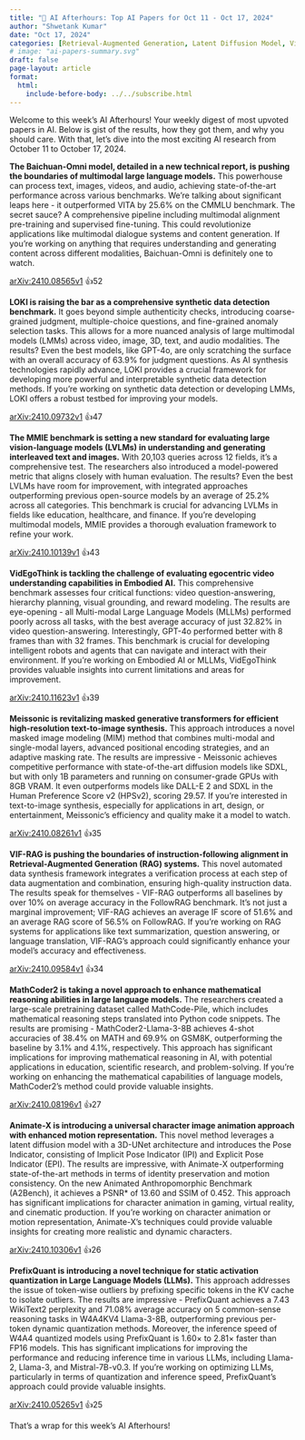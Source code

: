 ```yaml
---
title: "🌙 AI Afterhours: Top AI Papers for Oct 11 - Oct 17, 2024"
author: "Shwetank Kumar"
date: "Oct 17, 2024"
categories: [Retrieval-Augmented Generation, Latent Diffusion Model, Vision-Language Models, Synthetic Data Detection, Multimodal_Language_Models, Embodied AI, Large Language Models, Text-to-Image Synthesis, Natural Language Processing]
# image: "ai-papers-summary.svg"
draft: false
page-layout: article
format:
  html:
    include-before-body: ../../subscribe.html
---
```


Welcome to this week's AI Afterhours! Your weekly digest of most upvoted papers in AI. Below is gist of the results, how they got them, and why you should care. With that, let's dive into the most exciting AI research from October 11 to October 17, 2024.

**The Baichuan-Omni model, detailed in a new technical report, is pushing the boundaries of multimodal large language models.** This powerhouse can process text, images, videos, and audio, achieving state-of-the-art performance across various benchmarks. We're talking about significant leaps here - it outperformed VITA by 25.6% on the CMMLU benchmark. The secret sauce? A comprehensive pipeline including multimodal alignment pre-training and supervised fine-tuning. This could revolutionize applications like multimodal dialogue systems and content generation. If you're working on anything that requires understanding and generating content across different modalities, Baichuan-Omni is definitely one to watch.

[arXiv:2410.08565v1](https://arxiv.org/pdf/2410.08565v1) 👍52

**LOKI is raising the bar as a comprehensive synthetic data detection benchmark.** It goes beyond simple authenticity checks, introducing coarse-grained judgment, multiple-choice questions, and fine-grained anomaly selection tasks. This allows for a more nuanced analysis of large multimodal models (LMMs) across video, image, 3D, text, and audio modalities. The results? Even the best models, like GPT-4o, are only scratching the surface with an overall accuracy of 63.9% for judgment questions. As AI synthesis technologies rapidly advance, LOKI provides a crucial framework for developing more powerful and interpretable synthetic data detection methods. If you're working on synthetic data detection or developing LMMs, LOKI offers a robust testbed for improving your models.

[arXiv:2410.09732v1](https://arxiv.org/pdf/2410.09732v1) 👍47

**The MMIE benchmark is setting a new standard for evaluating large vision-language models (LVLMs) in understanding and generating interleaved text and images.** With 20,103 queries across 12 fields, it's a comprehensive test. The researchers also introduced a model-powered metric that aligns closely with human evaluation. The results? Even the best LVLMs have room for improvement, with integrated approaches outperforming previous open-source models by an average of 25.2% across all categories. This benchmark is crucial for advancing LVLMs in fields like education, healthcare, and finance. If you're developing multimodal models, MMIE provides a thorough evaluation framework to refine your work.

[arXiv:2410.10139v1](https://arxiv.org/pdf/2410.10139v1) 👍43

**VidEgoThink is tackling the challenge of evaluating egocentric video understanding capabilities in Embodied AI.** This comprehensive benchmark assesses four critical functions: video question-answering, hierarchy planning, visual grounding, and reward modeling. The results are eye-opening - all Multi-modal Large Language Models (MLLMs) performed poorly across all tasks, with the best average accuracy of just 32.82% in video question-answering. Interestingly, GPT-4o performed better with 8 frames than with 32 frames. This benchmark is crucial for developing intelligent robots and agents that can navigate and interact with their environment. If you're working on Embodied AI or MLLMs, VidEgoThink provides valuable insights into current limitations and areas for improvement.

[arXiv:2410.11623v1](https://arxiv.org/pdf/2410.11623v1) 👍39

**Meissonic is revitalizing masked generative transformers for efficient high-resolution text-to-image synthesis.** This approach introduces a novel masked image modeling (MIM) method that combines multi-modal and single-modal layers, advanced positional encoding strategies, and an adaptive masking rate. The results are impressive - Meissonic achieves competitive performance with state-of-the-art diffusion models like SDXL, but with only 1B parameters and running on consumer-grade GPUs with 8GB VRAM. It even outperforms models like DALL-E 2 and SDXL in the Human Preference Score v2 (HPSv2), scoring 29.57. If you're interested in text-to-image synthesis, especially for applications in art, design, or entertainment, Meissonic's efficiency and quality make it a model to watch.

[arXiv:2410.08261v1](https://arxiv.org/pdf/2410.08261v1) 👍35

**VIF-RAG is pushing the boundaries of instruction-following alignment in Retrieval-Augmented Generation (RAG) systems.** This novel automated data synthesis framework integrates a verification process at each step of data augmentation and combination, ensuring high-quality instruction data. The results speak for themselves - VIF-RAG outperforms all baselines by over 10% on average accuracy in the FollowRAG benchmark. It's not just a marginal improvement; VIF-RAG achieves an average IF score of 51.6% and an average RAG score of 56.5% on FollowRAG. If you're working on RAG systems for applications like text summarization, question answering, or language translation, VIF-RAG's approach could significantly enhance your model's accuracy and effectiveness.

[arXiv:2410.09584v1](https://arxiv.org/pdf/2410.09584v1) 👍34

**MathCoder2 is taking a novel approach to enhance mathematical reasoning abilities in large language models.** The researchers created a large-scale pretraining dataset called MathCode-Pile, which includes mathematical reasoning steps translated into Python code snippets. The results are promising - MathCoder2-Llama-3-8B achieves 4-shot accuracies of 38.4% on MATH and 69.9% on GSM8K, outperforming the baseline by 3.1% and 4.1%, respectively. This approach has significant implications for improving mathematical reasoning in AI, with potential applications in education, scientific research, and problem-solving. If you're working on enhancing the mathematical capabilities of language models, MathCoder2's method could provide valuable insights.

[arXiv:2410.08196v1](https://arxiv.org/pdf/2410.08196v1) 👍27

**Animate-X is introducing a universal character image animation approach with enhanced motion representation.** This novel method leverages a latent diffusion model with a 3D-UNet architecture and introduces the Pose Indicator, consisting of Implicit Pose Indicator (IPI) and Explicit Pose Indicator (EPI). The results are impressive, with Animate-X outperforming state-of-the-art methods in terms of identity preservation and motion consistency. On the new Animated Anthropomorphic Benchmark (A2Bench), it achieves a PSNR* of 13.60 and SSIM of 0.452. This approach has significant implications for character animation in gaming, virtual reality, and cinematic production. If you're working on character animation or motion representation, Animate-X's techniques could provide valuable insights for creating more realistic and dynamic characters.

[arXiv:2410.10306v1](https://arxiv.org/pdf/2410.10306v1) 👍26

**PrefixQuant is introducing a novel technique for static activation quantization in Large Language Models (LLMs).** This approach addresses the issue of token-wise outliers by prefixing specific tokens in the KV cache to isolate outliers. The results are impressive - PrefixQuant achieves a 7.43 WikiText2 perplexity and 71.08% average accuracy on 5 common-sense reasoning tasks in W4A4KV4 Llama-3-8B, outperforming previous per-token dynamic quantization methods. Moreover, the inference speed of W4A4 quantized models using PrefixQuant is 1.60× to 2.81× faster than FP16 models. This has significant implications for improving the performance and reducing inference time in various LLMs, including Llama-2, Llama-3, and Mistral-7B-v0.3. If you're working on optimizing LLMs, particularly in terms of quantization and inference speed, PrefixQuant's approach could provide valuable insights.

[arXiv:2410.05265v1](https://arxiv.org/pdf/2410.05265v1) 👍25

That's a wrap for this week's AI Afterhours! 